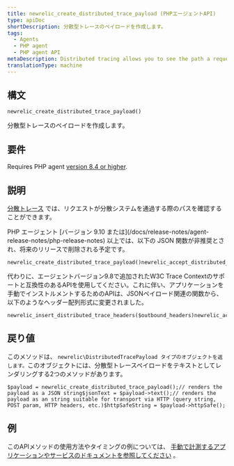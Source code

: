 ```yaml
---
title: newrelic_create_distributed_trace_payload (PHPエージェントAPI)
type: apiDoc
shortDescription: 分散型トレースのペイロードを作成します。
tags:
  - Agents
  - PHP agent
  - PHP agent API
metaDescription: Distributed tracing allows you to see the path a request takes as it travels through a distributed system. Use this API to create a distributed trace payload.
translationType: machine
---
```


## 構文

```
newrelic_create_distributed_trace_payload()
```

分散型トレースのペイロードを作成します。

## 要件

Requires PHP agent [version 8.4 or higher](/docs/release-notes/agent-release-notes/php-release-notes).

## 説明

[分散トレース](/docs/agents/php-agent/features/distributed-tracing-php) では、リクエストが分散システムを通過する際のパスを確認することができます。

<Callout variant="important">
  PHP エージェント [バージョン 9.10 または](/docs/release-notes/agent-release-notes/php-release-notes) 以上では、以下の JSON 関数が非推奨とされ、将来のリリースで削除される予定です。

  ```
  newrelic_create_distributed_trace_payload()newrelic_accept_distributed_trace_payload($payload)newrelic_accept_distributed_trace_payload_httpsafe($payload)
  ```

  代わりに、エージェントバージョン9.8で追加されたW3C Trace Contextのサポートと互換性のあるAPIを使用してください。これに伴い、アプリケーションを手動でインストルメントするためのAPIは、JSONペイロード関連の関数から、以下のようなヘッダー配列形式に変更されました。

  ```
  newrelic_insert_distributed_trace_headers($outbound_headers)newrelic_accept_distributed_trace_headers($inbound_headers)
  ```
</Callout>

## 戻り値

このメソッドは、 `newrelic\DistributedTracePayload タイプのオブジェクトを返します。`このオブジェクトには、分散型トレースペイロードをテキストとしてレンダリングする2つのメソッドがあります。

```
$payload = newrelic_create_distributed_trace_payload();// renders the payload as a JSON string$jsonText = $payload->text();// renders the payload as an string suitable for transport via HTTP (query string, POST param, HTTP headers, etc.)$httpSafeString = $payload->httpSafe();
```

## 例

このAPIメソッドの使用方法やタイミングの例については、 [手動で計測するアプリケーションやサービスのドキュメントを参照してください](/docs/agents/php-agent/features/distributed-tracing-php#manual) 。
